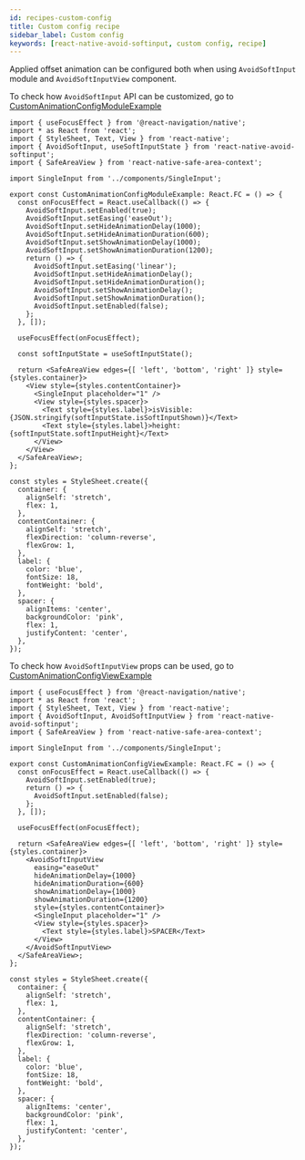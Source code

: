 ```yaml
---
id: recipes-custom-config
title: Custom config recipe
sidebar_label: Custom config
keywords: [react-native-avoid-softinput, custom config, recipe]
---
```


Applied offset animation can be configured both when using `AvoidSoftInput` module and `AvoidSoftInputView` component.

To check how `AvoidSoftInput` API can be customized, go to [CustomAnimationConfigModuleExample](https://github.com/mateusz1913/react-native-avoid-softinput/blob/main/packages/app/src/screens/CustomAnimationConfigModuleExample.tsx)

```tsx title="packages/app/src/screens/CustomAnimationConfigModuleExample.tsx"
import { useFocusEffect } from '@react-navigation/native';
import * as React from 'react';
import { StyleSheet, Text, View } from 'react-native';
import { AvoidSoftInput, useSoftInputState } from 'react-native-avoid-softinput';
import { SafeAreaView } from 'react-native-safe-area-context';

import SingleInput from '../components/SingleInput';

export const CustomAnimationConfigModuleExample: React.FC = () => {
  const onFocusEffect = React.useCallback(() => {
    AvoidSoftInput.setEnabled(true);
    AvoidSoftInput.setEasing('easeOut');
    AvoidSoftInput.setHideAnimationDelay(1000);
    AvoidSoftInput.setHideAnimationDuration(600);
    AvoidSoftInput.setShowAnimationDelay(1000);
    AvoidSoftInput.setShowAnimationDuration(1200);
    return () => {
      AvoidSoftInput.setEasing('linear');
      AvoidSoftInput.setHideAnimationDelay();
      AvoidSoftInput.setHideAnimationDuration();
      AvoidSoftInput.setShowAnimationDelay();
      AvoidSoftInput.setShowAnimationDuration();
      AvoidSoftInput.setEnabled(false);
    };
  }, []);

  useFocusEffect(onFocusEffect);

  const softInputState = useSoftInputState();

  return <SafeAreaView edges={[ 'left', 'bottom', 'right' ]} style={styles.container}>
    <View style={styles.contentContainer}>
      <SingleInput placeholder="1" />
      <View style={styles.spacer}>
        <Text style={styles.label}>isVisible: {JSON.stringify(softInputState.isSoftInputShown)}</Text>
        <Text style={styles.label}>height: {softInputState.softInputHeight}</Text>
      </View>
    </View>
  </SafeAreaView>;
};

const styles = StyleSheet.create({
  container: {
    alignSelf: 'stretch',
    flex: 1,
  },
  contentContainer: {
    alignSelf: 'stretch',
    flexDirection: 'column-reverse',
    flexGrow: 1,
  },
  label: {
    color: 'blue',
    fontSize: 18,
    fontWeight: 'bold',
  },
  spacer: {
    alignItems: 'center',
    backgroundColor: 'pink',
    flex: 1,
    justifyContent: 'center',
  },
});
```

To check how `AvoidSoftInputView` props can be used, go to [CustomAnimationConfigViewExample](https://github.com/mateusz1913/react-native-avoid-softinput/blob/main/packages/app/src/screens/CustomAnimationConfigViewExample.tsx)

```tsx title="packages/app/src/screens/CustomAnimationConfigViewExample.tsx"
import { useFocusEffect } from '@react-navigation/native';
import * as React from 'react';
import { StyleSheet, Text, View } from 'react-native';
import { AvoidSoftInput, AvoidSoftInputView } from 'react-native-avoid-softinput';
import { SafeAreaView } from 'react-native-safe-area-context';

import SingleInput from '../components/SingleInput';

export const CustomAnimationConfigViewExample: React.FC = () => {
  const onFocusEffect = React.useCallback(() => {
    AvoidSoftInput.setEnabled(true);
    return () => {
      AvoidSoftInput.setEnabled(false);
    };
  }, []);

  useFocusEffect(onFocusEffect);

  return <SafeAreaView edges={[ 'left', 'bottom', 'right' ]} style={styles.container}>
    <AvoidSoftInputView
      easing="easeOut"
      hideAnimationDelay={1000}
      hideAnimationDuration={600}
      showAnimationDelay={1000}
      showAnimationDuration={1200}
      style={styles.contentContainer}>
      <SingleInput placeholder="1" />
      <View style={styles.spacer}>
        <Text style={styles.label}>SPACER</Text>
      </View>
    </AvoidSoftInputView>
  </SafeAreaView>;
};

const styles = StyleSheet.create({
  container: {
    alignSelf: 'stretch',
    flex: 1,
  },
  contentContainer: {
    alignSelf: 'stretch',
    flexDirection: 'column-reverse',
    flexGrow: 1,
  },
  label: {
    color: 'blue',
    fontSize: 18,
    fontWeight: 'bold',
  },
  spacer: {
    alignItems: 'center',
    backgroundColor: 'pink',
    flex: 1,
    justifyContent: 'center',
  },
});
```
